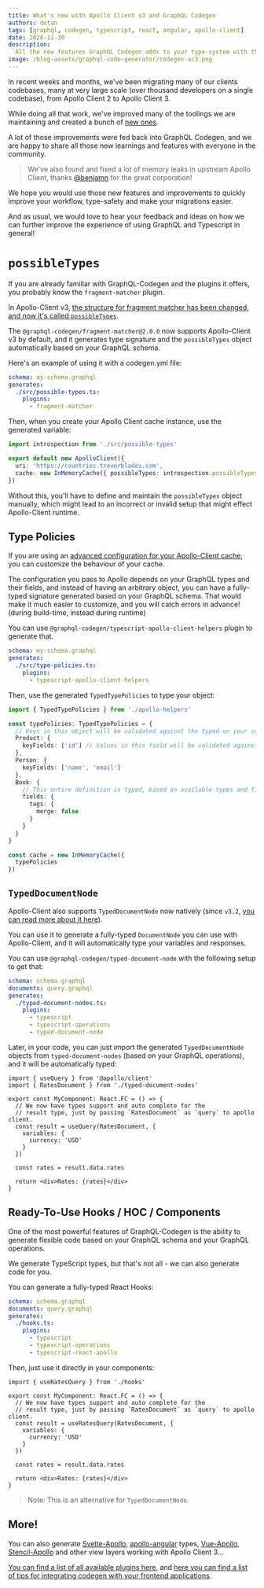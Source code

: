 ```yaml
---
title: What's new with Apollo Client v3 and GraphQL Codegen
authors: dotan
tags: [graphql, codegen, typescript, react, angular, apollo-client]
date: 2020-11-30
description:
  All the new features GraphQL Codegen adds to your type-system with the new Apollo Client 3.
image: /blog-assets/graphql-code-generator/codegen-ac3.png
---
```


In recent weeks and months, we've been migrating many of our clients codebases, many at very large
scale (over thousand developers on a single codebase), from Apollo Client 2 to Apollo Client 3.

While doing all that work, we've improved many of the toolings we are maintaining and created a
bunch of [new ones](/blog/introducing-graphql-eslint).

A lot of those improvements were fed back into GraphQL Codegen, and we are happy to share all those
new learnings and features with everyone in the community.

> We've also found and fixed a lot of memory leaks in upstream Apollo Client, thanks
> [@benjamn](https://github.com/benjamn) for the great corporation!

We hope you would use those new features and improvements to quickly improve your workflow,
type-safety and make your migrations easier.

And as usual, we would love to hear your feedback and ideas on how we can further improve the
experience of using GraphQL and Typescript in general!

# `possibleTypes`

If you are already familiar with GraphQL-Codegen and the plugins it offers, you probably know the
`fragment-matcher` plugin.

In Apollo-Client v3,
[the structure for fragment matcher has been changed, and now it's called `possibleTypes`](https://apollographql.com/docs/react/data/fragments/#using-fragments-with-unions-and-interfaces).

The `@graphql-codegen/fragment-matcher@2.0.0` now supports Apollo-Client v3 by default, and it
generates type signature and the `possibleTypes` object automatically based on your GraphQL schema.

Here's an example of using it with a codegen.yml file:

```yaml
schema: my-schema.graphql
generates:
  ./src/possible-types.ts:
    plugins:
      - fragment-matcher
```

Then, when you create your Apollo Client cache instance, use the generated variable:

```ts
import introspection from './src/possible-types'

export default new ApolloClient({
  uri: 'https://countries.trevorblades.com',
  cache: new InMemoryCache({ possibleTypes: introspection.possibleTypes })
})
```

Without this, you'll have to define and maintain the `possibleTypes` object manually, which might
lead to an incorrect or invalid setup that might effect Apollo-Client runtime.

## Type Policies

If you are using an
[advanced configuration for your Apollo-Client cache](https://apollographql.com/docs/react/caching/cache-configuration/#data-normalization),
you can customize the behaviour of your cache.

The configuration you pass to Apollo depends on your GraphQL types and their fields, and instead of
having an arbitrary object, you can have a fully-typed signature generated based on your GraphQL
schema. That would make it much easier to customize, and you will catch errors in advance! (during
build-time, instead during runtime)

You can use `@graphql-codegen/typescript-apollo-client-helpers` plugin to generate that.

```yaml
schema: my-schema.graphql
generates:
  ./src/type-policies.ts:
    plugins:
      - typescript-apollo-client-helpers
```

Then, use the generated `TypedTypePolicies` to type your object:

```ts
import { TypedTypePolicies } from './apollo-helpers'

const typePolicies: TypedTypePolicies = {
  // Keys in this object will be validated against the typed on your schema
  Product: {
    keyFields: ['id'] // Values in this field will be validated against the available fields from the Product type
  },
  Person: {
    keyFields: ['name', 'email']
  },
  Book: {
    // This entire definition is typed, based on available types and fields
    fields: {
      tags: {
        merge: false
      }
    }
  }
}

const cache = new InMemoryCache({
  typePolicies
})
```

## `TypedDocumentNode`

Apollo-Client also supports `TypedDocumentNode` now natively (since `v3.2`,
[you can read more about it here](/blog/typed-document-node)).

You can use it to generate a fully-typed `DocumentNode` you can use with Apollo-Client, and it will
automatically type your variables and responses.

You can use `@graphql-codegen/typed-document-node` with the following setup to get that:

```yaml
schema: schema.graphql
documents: query.graphql
generates:
  ./typed-document-nodes.ts:
    plugins:
      - typescript
      - typescript-operations
      - typed-document-node
```

Later, in your code, you can just import the generated `TypedDocumentNode` objects from
`typed-document-nodes` (based on your GraphQL operations), and it will be automatically typed:

```tsx
import { useQuery } from '@apollo/client'
import { RatesDocument } from './typed-document-nodes'

export const MyComponent: React.FC = () => {
  // We now have types support and auto complete for the
  // result type, just by passing `RatesDocument` as `query` to apollo client.
  const result = useQuery(RatesDocument, {
    variables: {
      currency: 'USD'
    }
  })

  const rates = result.data.rates

  return <div>Rates: {rates}</div>
}
```

## Ready-To-Use Hooks / HOC / Components

One of the most powerful features of GraphQL-Codegen is the ability to generate flexible code based
on your GraphQL schema and your GraphQL operations.

We generate TypeScript types, but that's not all - we can also generate code for you.

You can generate a fully-typed React Hooks:

```yaml
schema: schema.graphql
documents: query.graphql
generates:
  ./hooks.ts:
    plugins:
      - typescript
      - typescript-operations
      - typescript-react-apollo
```

Then, just use it directly in your components:

```tsx
import { useRatesQuery } from './hooks'

export const MyComponent: React.FC = () => {
  // We now have types support and auto complete for the
  // result type, just by passing `RatesDocument` as `query` to apollo client.
  const result = useRatesQuery(RatesDocument, {
    variables: {
      currency: 'USD'
    }
  })

  const rates = result.data.rates

  return <div>Rates: {rates}</div>
}
```

> Note: This is an alternative for `TypedDocumentNode`.

## More!

You can also generate [Svelte-Apollo](https://github.com/ticruz38/graphql-codegen-svelte-apollo),
[apollo-angular](https://apollo-angular.com) types,
[Vue-Apollo](https://graphql-code-generator.com/docs/plugins/typescript-vue-apollo),
[Stencil-Apollo](https://graphql-code-generator.com/docs/plugins/typescript-stencil-apollo) and
other view layers working with Apollo Client 3...

[You can find a list of all available plugins here](https://graphql-code-generator.com/docs/plugins/index),
and
[here you can find a list of tips for integrating codegen with your frontend applications](/blog/graphql-codegen-best-practices).

